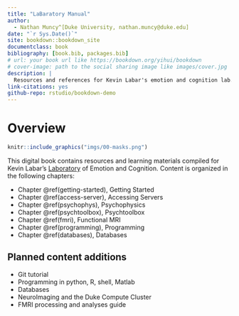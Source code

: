 ```yaml
--- 
title: "LaBaratory Manual"
author: 
  - Nathan Muncy^[Duke University, nathan.muncy@duke.edu]
date: "`r Sys.Date()`"
site: bookdown::bookdown_site
documentclass: book
bibliography: [book.bib, packages.bib]
# url: your book url like https://bookdown.org/yihui/bookdown
# cover-image: path to the social sharing image like images/cover.jpg
description: |
  Resources and references for Kevin Labar's emotion and cognition lab.
link-citations: yes
github-repo: rstudio/bookdown-demo
---
```


# Overview {-}

```r
knitr::include_graphics("imgs/00-masks.png")
```

This digital book contains resources and learning materials compiled for Kevin Labar's [Laboratory](http://www.labarlab.com/) of Emotion and Cognition. Content is organized in the following chapters:

* Chapter \@ref(getting-started), Getting Started
* Chapter \@ref(access-server), Accessing Servers
* Chapter \@ref(psychophys), Psychophysics
* Chapter \@ref(psychtoolbox), Psychtoolbox
* Chapter \@ref(fmri), Functional MRI
* Chapter \@ref(programming), Programming
* Chapter \@ref(databases), Databases

## Planned content additions {-}

- Git tutorial
- Programming in python, R, shell, Matlab
- Databases
- NeuroImaging and the Duke Compute Cluster
- FMRI processing and analyses guide

